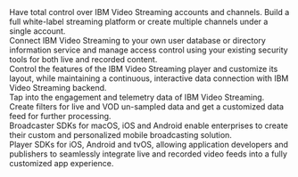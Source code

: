 
<div className="custom-card-group">
  <div className="custom-card-group__third">
    <CustomCard title="APIs" href="/api-basics-overview" theme="dark"></CustomCard>
  </div>
  <div>
    <div className="custom-card-group__half-height">
      <div className="custom-card-group__flex-helper">
        <CustomCard title="Channel API" href="/channel-api-getting-started" theme="dark">
          Have total control over IBM Video Streaming accounts and channels. Build a full white-label streaming platform
          or create multiple channels under a single account.
        </CustomCard>
      </div>
      <div className="custom-card-group__flex-helper">
        <CustomCard title="Viewer Authentication API" href="/viewer-authentication-api-getting-started" theme="dark">
          Connect IBM Video Streaming to your own user database or directory information service and manage access
          control using your existing security tools for both live and recorded content.
        </CustomCard>
      </div>
    </div>
    <div className="custom-card-group__half-height">
      <div className="custom-card-group__flex-helper">
        <CustomCard title="Player API" href="/player-api-getting-started" theme="dark">
          Control the features of the IBM Video Streaming player and customize its layout, while maintaining a
          continuous, interactive data connection with IBM Video Streaming backend.
        </CustomCard>
      </div>
      <div className="custom-card-group__flex-helper">
        <CustomCard title="Analytics API" href="/analytics-api-getting-started" theme="dark">
          Tap into the engagement and telemetry data of IBM Video Streaming. Create filters for live and VOD un-sampled
          data and get a customized data feed for further processing.
        </CustomCard>
      </div>
    </div>
  </div>
</div>

<div className="custom-card-group">
  <div className="custom-card-group__third">
    <CustomCard title="SDKs" theme="dark"></CustomCard>
  </div>
  <div className="custom-card-group__third">
    <CustomCard title="Broadcaster SDK" href="/broadcaster-sdk" theme="dark">
      Broadcaster SDKs for macOS, iOS and Android enable enterprises to create their custom and personalized mobile
      broadcasting solution.
    </CustomCard>
  </div>
  <div className="custom-card-group__third">
    <CustomCard title="Player SDK" href="/player-sdk" theme="dark">
      Player SDKs for iOS, Android and tvOS, allowing application developers and publishers to seamlessly integrate live
      and recorded video feeds into a fully customized app experience.
    </CustomCard>
  </div>
</div>

